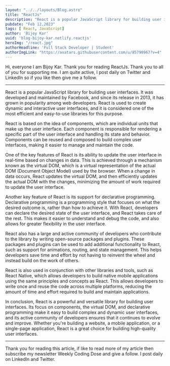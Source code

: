 ```yaml
---
layout: "../../layouts/Blog.astro"
title: "ReactJs"
description: "React is a popular JavaScript library for building user interfaces. React is used to create dynamic and interactive user interfaces, and it is considered one of the most efficient and easy-to-use libraries for this purpose. "
pubdate: "Feb 12,2023"
tags: [ React, JavaScript]
author: 'Bijoy Kar'
uuid: 'blog-bijoy-kar.netlify.reactjs'
heroImg: "/react.jpg"
authorHeadline: 'Full Stack Developer | Student'
authorImgLink: "https://avatars.githubusercontent.com/u/85790967?v=4"
---
```


Hi, everyone I am Bijoy Kar. Thank you for reading ReactJs. Thank you to all of you for supporting me. I am quite active, I post daily on Twitter and LinkedIn so if you like then give me a follow.

---

React is a popular JavaScript library for building user interfaces. It was developed and maintained by Facebook, and since its release in 2013, it has grown in popularity among web developers. React is used to create dynamic and interactive user interfaces, and it is considered one of the most efficient and easy-to-use libraries for this purpose.

React is based on the idea of components, which are individual units that make up the user interface. Each component is responsible for rendering a specific part of the user interface and handling its state and behavior. Components can be reused and composed to build complex user interfaces, making it easier to manage and maintain the code.

One of the key features of React is its ability to update the user interface in real-time based on changes in data. This is achieved through a mechanism known as the virtual DOM, which is a virtual representation of the actual DOM (Document Object Model) used by the browser. When a change in data occurs, React updates the virtual DOM, and then efficiently updates the actual DOM with the changes, minimizing the amount of work required to update the user interface.

Another key feature of React is its support for declarative programming. Declarative programming is a programming style that focuses on what the desired outcome is, rather than how to achieve it. With React, developers can declare the desired state of the user interface, and React takes care of the rest. This makes it easier to understand and debug the code, and also allows for greater flexibility in the user interface.

React also has a large and active community of developers who contribute to the library by writing open-source packages and plugins. These packages and plugins can be used to add additional functionality to React, such as support for animations, routing, and state management. This helps developers save time and effort by not having to reinvent the wheel and instead build on the work of others.

React is also used in conjunction with other libraries and tools, such as React Native, which allows developers to build native mobile applications using the same principles and concepts as React. This allows developers to write once and reuse the code across multiple platforms, reducing the amount of time and effort required to build and maintain applications.

In conclusion, React is a powerful and versatile library for building user interfaces. Its focus on components, the virtual DOM, and declarative programming make it easy to build complex and dynamic user interfaces, and its active community of developers ensures that it continues to evolve and improve. Whether you're building a website, a mobile application, or a single-page application, React is a great choice for building high-quality user interfaces.





---

Thank you for reading this article, if like to read more of my article then subscribe my newsletter Weekly Coding Dose and give a follow. I post daily on LinkedIn and Twitter.
